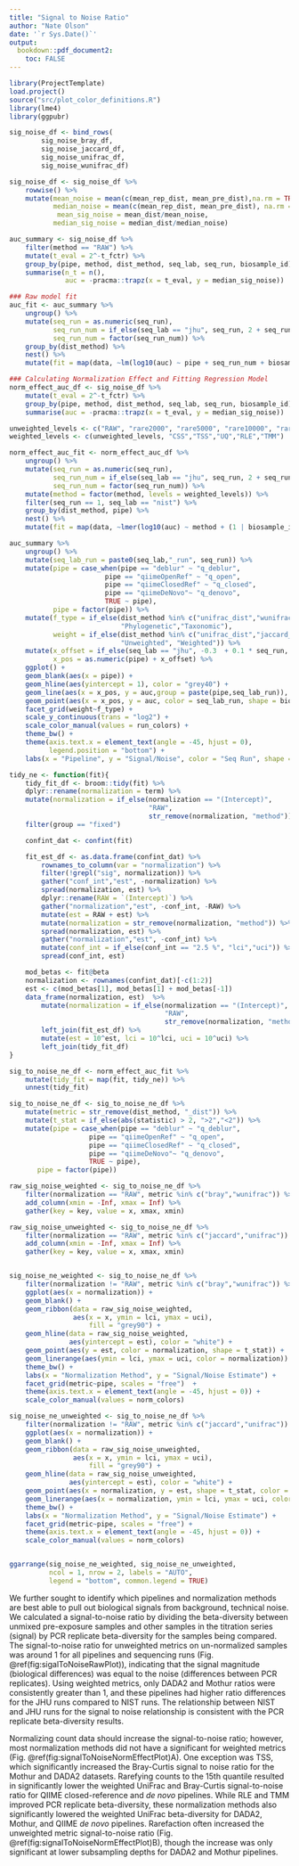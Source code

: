 ```yaml
---
title: "Signal to Noise Ratio"
author: "Nate Olson"
date: '`r Sys.Date()`'
output:
  bookdown::pdf_document2:
    toc: FALSE
---
```



```r
library(ProjectTemplate)
load.project()
source("src/plot_color_definitions.R")
library(lme4)
library(ggpubr)
```


```r
sig_noise_df <- bind_rows(
        sig_noise_bray_df,
        sig_noise_jaccard_df,
        sig_noise_unifrac_df,
        sig_noise_wunifrac_df)

sig_noise_df <- sig_noise_df %>%
    rowwise() %>%
    mutate(mean_noise = mean(c(mean_rep_dist, mean_pre_dist),na.rm = TRUE),
           median_noise = mean(c(mean_rep_dist, mean_pre_dist), na.rm = TRUE),
            mean_sig_noise = mean_dist/mean_noise,
           median_sig_noise = median_dist/median_noise)

auc_summary <- sig_noise_df %>%
    filter(method == "RAW") %>%
    mutate(t_eval = 2^-t_fctr) %>%
    group_by(pipe, method, dist_method, seq_lab, seq_run, biosample_id) %>%
    summarise(n_t = n(),
              auc = -pracma::trapz(x = t_eval, y = median_sig_noise))

### Raw model fit
auc_fit <- auc_summary %>%
    ungroup() %>%
    mutate(seq_run = as.numeric(seq_run),
           seq_run_num = if_else(seq_lab == "jhu", seq_run, 2 + seq_run),
           seq_run_num = factor(seq_run_num)) %>%
    group_by(dist_method) %>%
    nest() %>%
    mutate(fit = map(data, ~lm(log10(auc) ~ pipe + seq_run_num + biosample_id, data = .)))

### Calculating Normalization Effect and Fitting Regression Model
norm_effect_auc_df <- sig_noise_df %>%
    mutate(t_eval = 2^-t_fctr) %>%
    group_by(pipe, method, dist_method, seq_lab, seq_run, biosample_id) %>%
    summarise(auc = -pracma::trapz(x = t_eval, y = median_sig_noise))

unweighted_levels <- c("RAW", "rare2000", "rare5000", "rare10000", "rareq15")
weighted_levels <- c(unweighted_levels, "CSS","TSS","UQ","RLE","TMM")

norm_effect_auc_fit <- norm_effect_auc_df %>%
    ungroup() %>%
    mutate(seq_run = as.numeric(seq_run),
           seq_run_num = if_else(seq_lab == "jhu", seq_run, 2 + seq_run),
           seq_run_num = factor(seq_run_num)) %>%
    mutate(method = factor(method, levels = weighted_levels)) %>%
    filter(seq_run == 1, seq_lab == "nist") %>%
    group_by(dist_method, pipe) %>%
    nest() %>%
    mutate(fit = map(data, ~lmer(log10(auc) ~ method + (1 | biosample_id), data = .)))
```


```r
auc_summary %>%
    ungroup() %>%
    mutate(seq_lab_run = paste0(seq_lab,"_run", seq_run)) %>%
    mutate(pipe = case_when(pipe == "deblur" ~ "q_deblur",
                        pipe == "qiimeOpenRef" ~ "q_open",
                        pipe == "qiimeClosedRef" ~ "q_closed",
                        pipe == "qiimeDeNovo"~ "q_denovo",
                        TRUE ~ pipe),
           pipe = factor(pipe)) %>%
    mutate(f_type = if_else(dist_method %in% c("unifrac_dist","wunifrac_dist"),
                            "Phylogenetic","Taxonomic"),
           weight = if_else(dist_method %in% c("unifrac_dist","jaccard_dist"),
                            "Unweighted", "Weighted")) %>%
    mutate(x_offset = if_else(seq_lab == "jhu", -0.3  + 0.1 * seq_run, 0.1 * seq_run),
           x_pos = as.numeric(pipe) + x_offset) %>%
    ggplot() +
    geom_blank(aes(x = pipe)) +
    geom_hline(aes(yintercept = 1), color = "grey40") +
    geom_line(aes(x = x_pos, y = auc,group = paste(pipe,seq_lab_run)), color = "grey60") +
    geom_point(aes(x = x_pos, y = auc, color = seq_lab_run, shape = biosample_id)) +
    facet_grid(weight~f_type) +
    scale_y_continuous(trans = "log2") +
    scale_color_manual(values = run_colors) +
    theme_bw() +
    theme(axis.text.x = element_text(angle = -45, hjust = 0),
          legend.position = "bottom") +
    labs(x = "Pipeline", y = "Signal/Noise", color = "Seq Run", shape = "Individual")
```

```r
tidy_ne <- function(fit){
    tidy_fit_df <- broom::tidy(fit) %>%
    dplyr::rename(normalization = term) %>%
    mutate(normalization = if_else(normalization == "(Intercept)",
                                   "RAW",
                                   str_remove(normalization, "method"))) %>%
    filter(group == "fixed")

    confint_dat <- confint(fit)

    fit_est_df <- as.data.frame(confint_dat) %>%
        rownames_to_column(var = "normalization") %>%
        filter(!grepl("sig", normalization)) %>%
        gather("conf_int","est", -normalization) %>%
        spread(normalization, est) %>%
        dplyr::rename(RAW = `(Intercept)`) %>%
        gather("normalization","est", -conf_int, -RAW) %>%
        mutate(est = RAW + est) %>%
        mutate(normalization = str_remove(normalization, "method")) %>%
        spread(normalization, est) %>%
        gather("normalization","est", -conf_int) %>%
        mutate(conf_int = if_else(conf_int == "2.5 %", "lci","uci")) %>%
        spread(conf_int, est)

    mod_betas <- fit@beta
    normalization <- rownames(confint_dat)[-c(1:2)]
    est <- c(mod_betas[1], mod_betas[1] + mod_betas[-1])
    data_frame(normalization, est)  %>%
        mutate(normalization = if_else(normalization == "(Intercept)",
                                       "RAW",
                                       str_remove(normalization, "method"))) %>%
        left_join(fit_est_df) %>%
        mutate(est = 10^est, lci = 10^lci, uci = 10^uci) %>%
        left_join(tidy_fit_df)
}

sig_to_noise_ne_df <- norm_effect_auc_fit %>%
    mutate(tidy_fit = map(fit, tidy_ne)) %>%
    unnest(tidy_fit)
```


```r
sig_to_noise_ne_df <- sig_to_noise_ne_df %>%
    mutate(metric = str_remove(dist_method, "_dist")) %>%
    mutate(t_stat = if_else(abs(statistic) > 2, ">2","<2")) %>%
    mutate(pipe = case_when(pipe == "deblur" ~ "q_deblur",
                    pipe == "qiimeOpenRef" ~ "q_open",
                    pipe == "qiimeClosedRef" ~ "q_closed",
                    pipe == "qiimeDeNovo"~ "q_denovo",
                    TRUE ~ pipe),
       pipe = factor(pipe))

raw_sig_noise_weighted <- sig_to_noise_ne_df %>%
    filter(normalization == "RAW", metric %in% c("bray","wunifrac")) %>%
    add_column(xmin = -Inf, xmax = Inf) %>%
    gather(key = key, value = x, xmax, xmin)

raw_sig_noise_unweighted <- sig_to_noise_ne_df %>%
    filter(normalization == "RAW", metric %in% c("jaccard","unifrac")) %>%
    add_column(xmin = -Inf, xmax = Inf) %>%
    gather(key = key, value = x, xmax, xmin)


sig_noise_ne_weighted <- sig_to_noise_ne_df %>%
    filter(normalization != "RAW", metric %in% c("bray","wunifrac")) %>%
    ggplot(aes(x = normalization)) +
    geom_blank() +
    geom_ribbon(data = raw_sig_noise_weighted,
                aes(x = x, ymin = lci, ymax = uci),
                    fill = "grey90") +
    geom_hline(data = raw_sig_noise_weighted,
               aes(yintercept = est), color = "white") +
    geom_point(aes(y = est, color = normalization, shape = t_stat)) +
    geom_linerange(aes(ymin = lci, ymax = uci, color = normalization)) +
    theme_bw() +
    labs(x = "Normalization Method", y = "Signal/Noise Estimate") +
    facet_grid(metric~pipe, scales = "free")  +
    theme(axis.text.x = element_text(angle = -45, hjust = 0)) +
    scale_color_manual(values = norm_colors)

sig_noise_ne_unweighted <- sig_to_noise_ne_df %>%
    filter(normalization != "RAW", metric %in% c("jaccard","unifrac")) %>%
    ggplot(aes(x = normalization)) +
    geom_blank() +
    geom_ribbon(data = raw_sig_noise_unweighted,
                aes(x = x, ymin = lci, ymax = uci),
                    fill = "grey90") +
    geom_hline(data = raw_sig_noise_unweighted,
               aes(yintercept = est), color = "white") +
    geom_point(aes(x = normalization, y = est, shape = t_stat, color = normalization)) +
    geom_linerange(aes(x = normalization, ymin = lci, ymax = uci, color = normalization)) +
    theme_bw() +
    labs(x = "Normalization Method", y = "Signal/Noise Estimate") +
    facet_grid(metric~pipe, scales = "free") +
    theme(axis.text.x = element_text(angle = -45, hjust = 0)) +
    scale_color_manual(values = norm_colors)


ggarrange(sig_noise_ne_weighted, sig_noise_ne_unweighted,
          ncol = 1, nrow = 2, labels = "AUTO",
          legend = "bottom", common.legend = TRUE)
```

We further sought to identify which pipelines and normalization methods are best able to pull out biological signals from background, technical noise.
We calculated a signal-to-noise ratio by dividing the beta-diversity between unmixed pre-exposure samples and other samples in the titration series (signal) by PCR replicate beta-diversity for the samples being compared.
The signal-to-noise ratio for unweighted metrics on un-normalized samples was around 1 for all pipelines and sequencing runs (Fig. \@ref(fig:sigalToNoiseRawPlot)),
indicating that the signal magnitude (biological differences) was equal to the noise (differences between PCR replicates).
Using weighted metrics, only DADA2 and Mothur ratios were consistently greater than 1, and these pipelines had higher ratio differences for the JHU runs compared to NIST runs.
The relationship between NIST and JHU runs for the signal to noise relationship is consistent with the PCR replicate beta-diversity results.


Normalizing count data should increase the signal-to-noise ratio;
however, most normalization methods did not have a significant for weighted metrics (Fig. \@ref(fig:signalToNoiseNormEffectPlot)A).
One exception was TSS, which significantly increased the Bray-Curtis signal to noise ratio for the Mothur and DADA2 datasets.
Rarefying counts to the 15th quantile resulted in significantly lower the weighted UniFrac and Bray-Curtis signal-to-noise ratio for QIIME closed-reference and _de novo_ pipelines.
While RLE and TMM improved PCR replicate beta-diversity, these normalization methods also significantly lowered the weighted UniFrac beta-diversity for DADA2, Mothur, and QIIME _de novo_ pipelines.
Rarefaction often increased the unweighted metric signal-to-noise ratio (Fig. \@ref(fig:signalToNoiseNormEffectPlot)B), though the increase was only significant at lower subsampling depths for DADA2 and Mothur pipelines.
